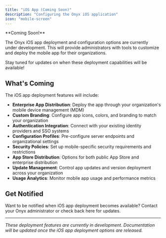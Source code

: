 ```yaml
---
title: "iOS App (Coming Soon)"
description: "Configuring the Onyx iOS application"
icon: "mobile-screen"
---
```


<Info>
**Coming Soon!** 

The Onyx iOS app deployment and configuration options are currently under development. This will provide administrators with tools to customize and deploy the mobile app for their organizations.

Stay tuned for updates on when these deployment capabilities will be available!
</Info>

## What's Coming

The iOS app deployment features will include:

- **Enterprise App Distribution**: Deploy the app through your organization's mobile device management (MDM)
- **Custom Branding**: Configure app icons, colors, and branding to match your organization
- **Authentication Integration**: Connect with your existing identity providers and SSO systems
- **Configuration Profiles**: Pre-configure server endpoints and organizational settings
- **Security Policies**: Set up mobile-specific security requirements and restrictions
- **App Store Distribution**: Options for both public App Store and enterprise distribution
- **Update Management**: Control app updates and version deployment across your organization
- **Usage Analytics**: Monitor mobile app usage and performance metrics

## Get Notified

Want to be notified when iOS app deployment becomes available? Contact your Onyx administrator or check back here for updates.

---

*These deployment features are currently in development. Documentation will be updated once the iOS app deployment options are released.* 